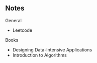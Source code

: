 
## Notes

General
- <Link to="/notes/leetcode">Leetcode</Link>

Books
- <Link to="/notes/ddia">Designing Data-Intensive Applications</Link>
- <Link to="/notes/clrs">Introduction to Algorithms</Link>
